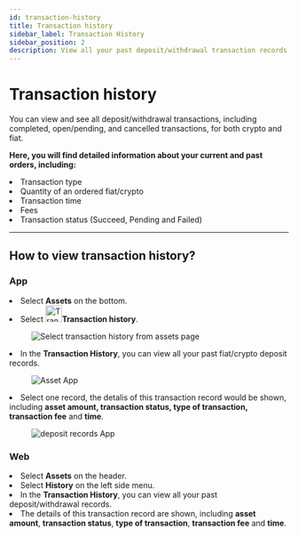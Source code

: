 ```yaml
---
id: transaction-history
title: Transaction history
sidebar_label: Transaction History
sidebar_position: 2
description: View all your past deposit/withdrawal transaction records on CoinByte for both crypto and fiat assets.
---
```



# Transaction history

You can view and see all deposit/withdrawal transactions, including completed, open/pending, and cancelled transactions, for both crypto and fiat.

**Here, you will find detailed information about your current and past orders, including:**

<TickList>
  <li>Transaction type</li>
  <li>Quantity of an ordered fiat/crypto</li>
  <li>Transaction time</li>
  <li>Fees</li>
  <li>Transaction status (Succeed, Pending and Failed)</li>
</TickList>

---

## How to view transaction history?

<Tabs>
<TabItem value="Mobile App" label="App">
<div style={{ marginTop: '2.5rem' }}></div>

### **App**

<div style={{ marginBottom: '1.5rem' }}></div>

<RoundStepList>
  <li>Select <strong>Assets</strong> on the bottom.</li>
  <li>Select <img src={useBaseUrl('/img/general/transaction-history-app.png')} alt="Transaction history icon" width="30" /><strong>Transaction history</strong>.</li>

  <figure style={{ textAlign: 'center' }}>
     <img src={useBaseUrl('/img/user-guide/tools/transaction-history/1.png')} alt="Select transaction history from assets page" style={{ width: 300 }} />
  </figure>

  <li>In the <strong>Transaction History</strong>, you can view all your past fiat/crypto deposit records.</li>

  <figure style={{ textAlign: 'center' }}>
     <img src={useBaseUrl('/img/user-guide/tools/transaction-history/2.png')} alt="Asset App" style={{ width: 300 }} />
  </figure>
   <li>Select one record, the detalis of this transaction record would be shown, including <strong>asset amount, transaction status, type of transaction, transaction fee</strong> and <strong>time</strong>.</li>
 
  <figure style={{ textAlign: 'center' }}>
     <img src={useBaseUrl('/img/user-guide/tools/transaction-history/3.png')} alt="deposit records App" style={{ width: 300 }} />
  </figure>

</RoundStepList>

</TabItem>

<TabItem value="Web Platform" label="Web">
<div style={{ marginTop: '2.5rem' }}></div>

### **Web**

<div style={{ marginBottom: '1.5rem' }}></div>

<RoundStepList>
  <li>Select <strong>Assets</strong> on the header.</li>
  <li>Select <strong>History</strong> on the left side menu.</li>
  <li>In the <strong>Transaction History</strong>, you can view all your past deposit/withdrawal records.</li>
  <li>The details of this transaction record are shown, including <strong>asset amount</strong>, <strong>transaction status</strong>, <strong>type of transaction</strong>, <strong>transaction fee</strong> and <strong>time</strong>.</li>
</RoundStepList>

</TabItem>
</Tabs>

<RelatedArticles category="account-management" />
